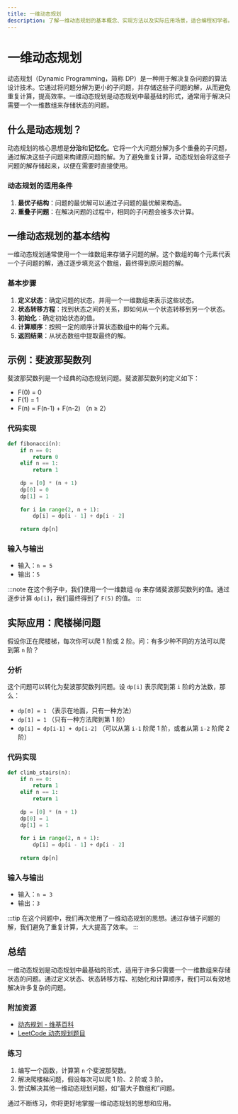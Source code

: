 ```yaml
---
title: 一维动态规划
description: 了解一维动态规划的基本概念、实现方法以及实际应用场景，适合编程初学者。
---
```


# 一维动态规划

动态规划（Dynamic Programming，简称 DP）是一种用于解决复杂问题的算法设计技术。它通过将问题分解为更小的子问题，并存储这些子问题的解，从而避免重复计算，提高效率。一维动态规划是动态规划中最基础的形式，通常用于解决只需要一个一维数组来存储状态的问题。

## 什么是动态规划？

动态规划的核心思想是**分治**和**记忆化**。它将一个大问题分解为多个重叠的子问题，通过解决这些子问题来构建原问题的解。为了避免重复计算，动态规划会将这些子问题的解存储起来，以便在需要时直接使用。

### 动态规划的适用条件

1. **最优子结构**：问题的最优解可以通过子问题的最优解来构造。
2. **重叠子问题**：在解决问题的过程中，相同的子问题会被多次计算。

## 一维动态规划的基本结构

一维动态规划通常使用一个一维数组来存储子问题的解。这个数组的每个元素代表一个子问题的解，通过逐步填充这个数组，最终得到原问题的解。

### 基本步骤

1. **定义状态**：确定问题的状态，并用一个一维数组来表示这些状态。
2. **状态转移方程**：找到状态之间的关系，即如何从一个状态转移到另一个状态。
3. **初始化**：确定初始状态的值。
4. **计算顺序**：按照一定的顺序计算状态数组中的每个元素。
5. **返回结果**：从状态数组中提取最终的解。

## 示例：斐波那契数列

斐波那契数列是一个经典的动态规划问题。斐波那契数列的定义如下：

- F(0) = 0
- F(1) = 1
- F(n) = F(n-1) + F(n-2) （n ≥ 2）

### 代码实现

```python
def fibonacci(n):
    if n == 0:
        return 0
    elif n == 1:
        return 1
    
    dp = [0] * (n + 1)
    dp[0] = 0
    dp[1] = 1
    
    for i in range(2, n + 1):
        dp[i] = dp[i - 1] + dp[i - 2]
    
    return dp[n]
```

### 输入与输出

- 输入：`n = 5`
- 输出：`5`

:::note
在这个例子中，我们使用一个一维数组 `dp` 来存储斐波那契数列的值。通过逐步计算 `dp[i]`，我们最终得到了 `F(5)` 的值。
:::

## 实际应用：爬楼梯问题

假设你正在爬楼梯，每次你可以爬 1 阶或 2 阶。问：有多少种不同的方法可以爬到第 `n` 阶？

### 分析

这个问题可以转化为斐波那契数列问题。设 `dp[i]` 表示爬到第 `i` 阶的方法数，那么：

- `dp[0] = 1` （表示在地面，只有一种方法）
- `dp[1] = 1` （只有一种方法爬到第 1 阶）
- `dp[i] = dp[i-1] + dp[i-2]` （可以从第 `i-1` 阶爬 1 阶，或者从第 `i-2` 阶爬 2 阶）

### 代码实现

```python
def climb_stairs(n):
    if n == 0:
        return 1
    elif n == 1:
        return 1
    
    dp = [0] * (n + 1)
    dp[0] = 1
    dp[1] = 1
    
    for i in range(2, n + 1):
        dp[i] = dp[i - 1] + dp[i - 2]
    
    return dp[n]
```

### 输入与输出

- 输入：`n = 3`
- 输出：`3`

:::tip
在这个问题中，我们再次使用了一维动态规划的思想。通过存储子问题的解，我们避免了重复计算，大大提高了效率。
:::

## 总结

一维动态规划是动态规划中最基础的形式，适用于许多只需要一个一维数组来存储状态的问题。通过定义状态、状态转移方程、初始化和计算顺序，我们可以有效地解决许多复杂的问题。

### 附加资源

- [动态规划 - 维基百科](https://zh.wikipedia.org/wiki/%E5%8A%A8%E6%80%81%E8%A7%84%E5%88%92)
- [LeetCode 动态规划题目](https://leetcode.com/tag/dynamic-programming/)

### 练习

1. 编写一个函数，计算第 `n` 个斐波那契数。
2. 解决爬楼梯问题，假设每次可以爬 1 阶、2 阶或 3 阶。
3. 尝试解决其他一维动态规划问题，如“最大子数组和”问题。

通过不断练习，你将更好地掌握一维动态规划的思想和应用。